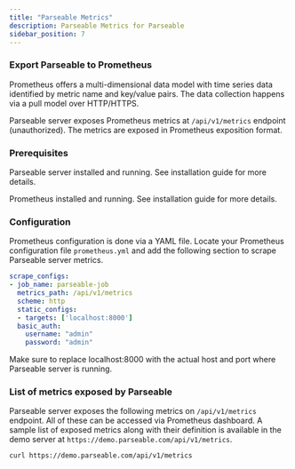 ```yaml
---
title: "Parseable Metrics"
description: Parseable Metrics for Parseable
sidebar_position: 7
---
```


### Export Parseable to Prometheus
Prometheus offers a multi-dimensional data model with time series data identified by metric name and key/value pairs. The data collection happens via a pull model over HTTP/HTTPS.

Parseable server exposes Prometheus metrics at `/api/v1/metrics` endpoint (unauthorized). The metrics are exposed in Prometheus exposition format.

### Prerequisites
Parseable server installed and running. See installation guide for more details.

Prometheus installed and running. See installation guide for more details.

### Configuration
Prometheus configuration is done via a YAML file. Locate your Prometheus configuration file `prometheus.yml` and add the following section to scrape Parseable server metrics.


```yaml
scrape_configs:
- job_name: parseable-job
  metrics_path: /api/v1/metrics
  scheme: http
  static_configs:
  - targets: ['localhost:8000']
  basic_auth:
    username: "admin"
    password: "admin"
```
Make sure to replace localhost:8000 with the actual host and port where Parseable server is running.

### List of metrics exposed by Parseable
Parseable server exposes the following metrics on `/api/v1/metrics` endpoint. All of these can be accessed via Prometheus dashboard. A sample list of exposed metrics along with their definition is available in the demo server at `https://demo.parseable.com/api/v1/metrics`.   


```bash
curl https://demo.parseable.com/api/v1/metrics
```